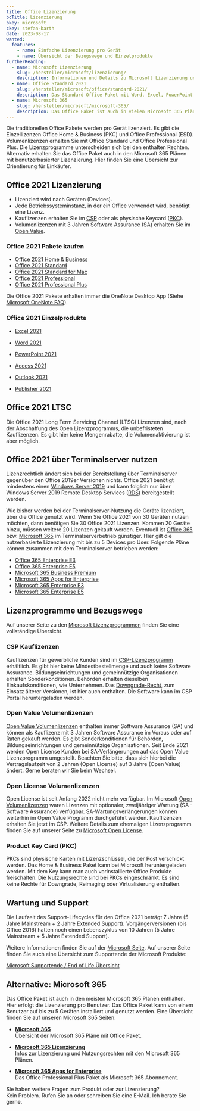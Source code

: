 ```yaml
---
title: Office Lizenzierung
bcTitle: Lizenzierung
bkey: microsoft
ckey: stefan-barth
date: 2023-08-17
wanted:
  features:
    - name: Einfache Lizenzierung pro Gerät
    - name: Übersicht der Bezugswege und Einzelprodukte
furtherReading:
  - name: Microsoft Lizenzierung
    slug: /hersteller/microsoft/lizenzierung/
    description: Informationen und Details zu Microsoft Lizenzierung und Lizenzprogrammen.
  - name: Office Standard 2021
    slug: /hersteller/microsoft/office/standard-2021/
    description: Das Standard Office Paket mit Word, Excel, PowerPoint, etc.
  - name: Microsoft 365
    slug: /hersteller/microsoft/microsoft-365/
    description: Das Office Paket ist auch in vielen Microsoft 365 Plänen als Cloud Abonnement verfügbar.
---
```



<Intro>

Die traditionellen Office Pakete werden pro Gerät lizenziert. Es gibt die Einzellizenzen Office Home & Business (PKC) und Office Professional (ESD).
Volumenlizenzen erhalten Sie mit Office Standard und Office Professional Plus. Die Lizenzprogramme unterscheiden sich bei den enthalten Rechten.
Alternativ erhalten Sie das Office Paket auch in den Microsoft 365 Plänen mit benutzerbasierter Lizenzierung. Hier finden Sie eine Übersicht zur Orientierung für Einkäufer.


</Intro>

<TOC />


## Office 2021 Lizenzierung

<ArrowList>

- Lizenziert wird nach Geräten (Devices).
- Jede Betriebssysteminstanz, in der ein Office verwendet wird, benötigt eine Lizenz.
- Kauflizenzen erhalten Sie im [CSP](/hersteller/microsoft/csp/) oder als physische Keycard ([PKC](/hersteller/microsoft/pkc/)).
- Volumenlizenzen mit 3 Jahren Software Assurance (SA) erhalten Sie im [Open Value](/hersteller/microsoft/open-value/).

</ArrowList>


### Office 2021 Pakete kaufen

<ArrowList>

 - [Office 2021 Home & Business](/hersteller/microsoft/office/home-business-2021/)
 - [Office 2021 Standard](/hersteller/microsoft/office/standard-2021/)
 - [Office 2021 Standard for Mac](/hersteller/microsoft/office/standard-for-mac-2021/)
 - [Office 2021 Professional](/hersteller/microsoft/office/professional-2021/)
 - [Office 2021 Professional Plus](/hersteller/microsoft/office/professional-plus-2021/)

</ArrowList>

Die Office 2021 Pakete erhalten immer die OneNote Desktop App (Siehe [Microsoft OneNote FAQ](https://support.microsoft.com/en-us/office/frequently-asked-questions-about-onenote-in-office-2019-and-microsoft-365-6582c7ae-2ec6-408d-8b7a-3ed71a3c2103?ui=en-us&rs=en-us&ad=us#bkmk_04)).

### Office 2021 Einzelprodukte


<ArrowList>

 - [Excel 2021](/hersteller/microsoft/office/einzelprodukte/excel-2021/)

 - [Word 2021](/hersteller/microsoft/office/einzelprodukte/word-2021/)

 - [PowerPoint 2021](/hersteller/microsoft/office/einzelprodukte/powerpoint-2021/)

 - [Access 2021](/hersteller/microsoft/office/einzelprodukte/access-2021/)

 - [Outlook 2021](/hersteller/microsoft/office/einzelprodukte/outlook-2021/)

 - [Publisher 2021](/hersteller/microsoft/office/einzelprodukte/publisher-2021/)

</ArrowList>

## Office 2021 LTSC

Die Office 2021 Long Term Servicing Channel (LTSC) Lizenzen sind, nach der Abschaffung des Open Lizenzprogramms, die unbefristeten Kauflizenzen.
Es gibt hier keine Mengenrabatte, die Volumenaktivierung ist aber möglich.


## Office 2021 über Terminalserver nutzen

Lizenzrechtlich ändert sich bei der Bereitstellung über Terminalserver gegenüber den Office 2019er Versionen nichts. Office 2021 benötigt mindestens einen [Windows Server 2019](/hersteller/microsoft/windows-server/) und kann folglich nur über Windows Server 2019 Remote Desktop Services ([RDS](/hersteller/microsoft/windows-server/remote-desktop-services/)) bereitgestellt werden.

Wie bisher werden bei der Terminalserver-Nutzung die Geräte lizenziert, über die Office genutzt wird. Wenn Sie Office 2021 von 30 Geräten nutzen möchten, dann benötigen Sie 30 Office 2021 Lizenzen. Kommen 20 Geräte hinzu, müssen weitere 20 Lizenzen gekauft werden.
Eventuell ist [Office 365](/hersteller/microsoft/office-365/) bzw. [Microsoft 365](/hersteller/microsoft/microsoft-365/) im Terminalserverbetrieb günstiger. Hier gilt die nutzerbasierte Lizenzierung mit bis zu 5 Devices pro User. Folgende Pläne können zusammen mit dem Terminalserver betrieben werden:

<ArrowList>

 - [Office 365 Enterprise E3](/hersteller/microsoft/office-365/enterprise-e5/)
 - [Office 365 Enterprise E5](/hersteller/microsoft/office-365/enterprise-e3/)
 - [Microsoft 365 Business Premium](/hersteller/microsoft/microsoft-365/business-premium/)
 - [Microsoft 365 Apps for Enterprise](/hersteller/microsoft/microsoft-365/apps-for-enterprise/)
 - [Microsoft 365 Enterprise E3](/hersteller/microsoft/microsoft-365/enterprise-e3/)
 - [Microsoft 365 Enterprise E5](/hersteller/microsoft/microsoft-365/enterprise-e5/)

</ArrowList>


## Lizenzprogramme und Bezugswege

Auf unserer Seite zu den [Microsoft Lizenzprogrammen](/hersteller/microsoft/lizenzprogramme/) finden Sie eine vollständige Übersicht.

### CSP Kauflizenzen

  Kauflizenzen für gewerbliche Kunden sind im [CSP-Lizenzprogramm](/hersteller/microsoft/csp/) erhältlich. Es gibt hier keine Mindestbestellmenge und auch keine Software Assurance. Bildungseinrichtungen und gemeinnützige Organisationen erhalten Sonderkonditionen. Behörden erhalten dieselben Einkaufskonditionen, wie Unternehmen.
  Das [Downgrade-Recht](/blog/microsoft-downgrade-rechte/), zum Einsatz älterer Versionen, ist hier auch enthalten. Die Software kann im CSP Portal heruntergeladen werden.

### Open Value Volumenlizenzen

  [Open Value Volumenlizenzen](/hersteller/microsoft/open-value/) enthalten immer Software Assurance (SA) und können als Kauflizenz mit 3 Jahren Software Assurance im Voraus oder auf Raten gekauft werden. Es gibt Sonderkonditionen für Behörden, Bildungseinrichtungen und gemeinnützige Organisationen.
  Seit Ende 2021 werden Open License Kunden bei SA-Verlängerungen auf das Open Value Lizenzprogramm umgestellt. Beachten Sie bitte, dass sich hierbei die Vertragslaufzeit von 2 Jahren (Open License) auf 3 Jahre (Open Value) ändert. Gerne beraten wir Sie beim Wechsel.

### Open License Volumenlizenzen

  Open License ist seit Anfang 2022 nicht mehr verfügbar. Im Microsoft [Open Volumenlizenzen](/hersteller/microsoft/open-license/) waren Lizenzen mit optionaler, zweijähriger Wartung (SA - Software Assurance) verfügbar. SA-Wartungsverlängerungen können weiterhin im Open Value Programm durchgeführt werden. Kauflizenzen erhalten Sie jetzt im CSP. Weitere Details zum ehemaligen Lizenzprogramm finden Sie auf unserer Seite zu [Microsoft Open License](/hersteller/microsoft/open-license/).


### Product Key Card (PKC)

PKCs sind physische Karten mit Lizenzschlüssel, die per Post verschickt werden. Das Home & Business Paket kann bei Microsoft heruntergeladen werden. Mit dem Key kann man auch vorinstallierte Office Produkte freischalten.
Die Nutzungsrechte sind bei PKCs eingeschränkt. Es sind keine Rechte für Downgrade, Reimaging oder Virtualisierung enthalten.


## Wartung und Support

  Die Laufzeit des Support-Lifecycles für den Office 2021 beträgt 7 Jahre (5 Jahre Mainstream + 2 Jahre Extended Support). Vorgängerversionen (bis Office 2016) hatten noch einen Lebenszyklus von 10 Jahren (5 Jahre Mainstream + 5 Jahre Extended Support).

  Weitere Informationen finden Sie auf der [Microsoft Seite](https://support.microsoft.com/en-us/office/office-2019-for-windows-and-mac-faq-a8fed43d-4c11-404a-acc3-09eb46a3a7fb?ui=en-us&rs=en-us&ad=us). Auf unserer Seite finden Sie auch eine Übersicht zum Supportende der Microsoft Produkte:

<ArrowItem>

  [Microsoft Supportende / End of Life Übersicht](/hersteller/microsoft/supportende-eol/)

</ArrowItem>

## Alternative: Microsoft 365

Das Office Paket ist auch in den meisten Microsoft 365 Plänen enthalten. Hier erfolgt die Lizenzierung pro Benutzer. Das Office Paket kann von einem Benutzer auf bis zu 5 Geräten installiert und genutzt werden.
Eine Übersicht finden Sie auf unseren Microsoft 365 Seiten:

<ArrowList>

- **[Microsoft 365](/hersteller/microsoft/microsoft-365/)**<br />
  Übersicht der Microsoft 365 Pläne mit Office Paket.

- **[Microsoft 365 Lizenzierung](/hersteller/microsoft/microsoft-365/lizenzierung/)**<br />
  Infos zur Lizenzierung und Nutzungsrechten mit den Microsoft 365 Plänen.

- **[Microsoft 365 Apps for Enterprise](/hersteller/microsoft/microsoft-365/apps-for-enterprise/)**<br />
  Das Office Professional Plus Paket als Microsoft 365 Abonnement.

</ArrowList>


<GetInTouch theme="light">

Sie haben weitere Fragen zum Produkt oder zur Lizenzierung?<br />
Kein Problem. Rufen Sie an oder schreiben Sie eine E-Mail. Ich berate Sie gerne.

</GetInTouch>
